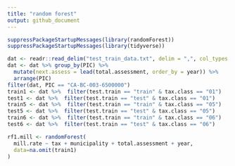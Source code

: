 ```yaml
---
title: "random forest"
output: github_document
---
```


```r
suppressPackageStartupMessages(library(randomForest))
suppressPackageStartupMessages(library(tidyverse))
```

```r
dat <- readr::read_delim("test_train_data.txt", delim = ",", col_types = "ciccdddddc")
dat <- dat %>% group_by(PIC) %>% 
  mutate(next.assess = lead(total.assessment, order_by = year)) %>%
  arrange(PIC)
filter(dat, PIC == "CA-BC-003-6500000")
train1 <- dat %>%  filter(test.train == "train" & tax.class == "01") 
test1 <- dat %>%  filter(test.train == "test" & tax.class == "01")
train5 <- dat %>%  filter(test.train == "train" & tax.class == "05")
test5 <- dat %>%  filter(test.train == "test" & tax.class == "05")
train6 <- dat %>%  filter(test.train == "train" & tax.class == "06")
test6 <- dat %>%  filter(test.train == "test" & tax.class == "06")
```

```r
rf1.mill <- randomForest(
  mill.rate ~ tax + municipality + total.assessment + year,
  data=na.omit(train1)
)
```




